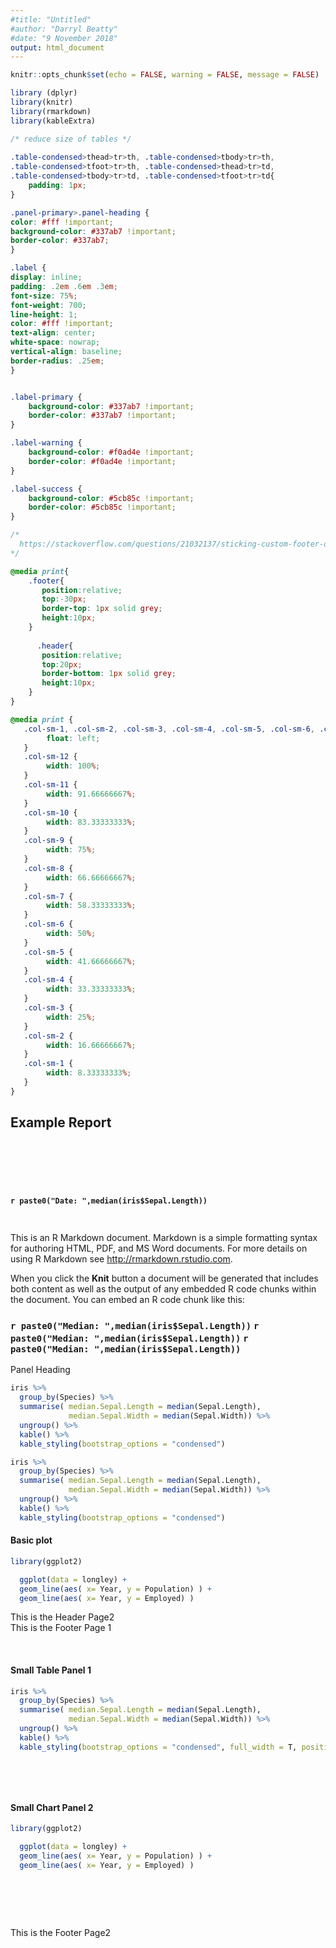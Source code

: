 ```yaml
---
#title: "Untitled"
#author: "Darryl Beatty"
#date: "9 November 2018"
output: html_document
---
```


```r
knitr::opts_chunk$set(echo = FALSE, warning = FALSE, message = FALSE)
```

```r
library (dplyr)
library(knitr)
library(rmarkdown)
library(kableExtra)
```

```css


/* reduce size of tables */
  
.table-condensed>thead>tr>th, .table-condensed>tbody>tr>th, 
.table-condensed>tfoot>tr>th, .table-condensed>thead>tr>td, 
.table-condensed>tbody>tr>td, .table-condensed>tfoot>tr>td{
    padding: 1px;
}

.panel-primary>.panel-heading {
color: #fff !important;
background-color: #337ab7 !important;
border-color: #337ab7;
}

.label {
display: inline;
padding: .2em .6em .3em;
font-size: 75%;
font-weight: 700;
line-height: 1;
color: #fff !important;
text-align: center;
white-space: nowrap;
vertical-align: baseline;
border-radius: .25em;
}


.label-primary {
    background-color: #337ab7 !important;
    border-color: #337ab7 !important;
}

.label-warning {
    background-color: #f0ad4e !important;
    border-color: #f0ad4e !important;   
}

.label-success {
    background-color: #5cb85c !important;
    border-color: #5cb85c !important;
}

/*
  https://stackoverflow.com/questions/21032137/sticking-custom-footer-on-each-page-to-bottom-while-printing
*/

@media print{
    .footer{
       position:relative;
       top:-30px; 
       border-top: 1px solid grey;
       height:10px;
    }
  
      .header{
       position:relative;
       top:20px; 
       border-bottom: 1px solid grey;
       height:10px;
    }
}

@media print {
   .col-sm-1, .col-sm-2, .col-sm-3, .col-sm-4, .col-sm-5, .col-sm-6, .col-sm-7, .col-sm-8, .col-sm-9, .col-sm-10, .col-sm-11, .col-sm-12 {
        float: left;
   }
   .col-sm-12 {
        width: 100%;
   }
   .col-sm-11 {
        width: 91.66666667%;
   }
   .col-sm-10 {
        width: 83.33333333%;
   }
   .col-sm-9 {
        width: 75%;
   }
   .col-sm-8 {
        width: 66.66666667%;
   }
   .col-sm-7 {
        width: 58.33333333%;
   }
   .col-sm-6 {
        width: 50%;
   }
   .col-sm-5 {
        width: 41.66666667%;
   }
   .col-sm-4 {
        width: 33.33333333%;
   }
   .col-sm-3 {
        width: 25%;
   }
   .col-sm-2 {
        width: 16.66666667%;
   }
   .col-sm-1 {
        width: 8.33333333%;
   }
}

```

<!-- # Heading and a label -->
<div class="row" >
<div class="col-sm-10" style="min-height: 80px; max-height: 80px;">
## Example Report
</div>
<div class="col-sm-2" style="min-height: 80px; max-height: 80px;">
<p>&nbsp;</p>
<h4><span class="label label-primary"> `r paste0("Date: ",median(iris$Sepal.Length))`</span></h4> 
</div>
</div>



This is an R Markdown document. Markdown is a simple formatting syntax for authoring HTML, PDF, and MS Word documents. For more details on using R Markdown see <http://rmarkdown.rstudio.com>.

When you click the **Knit** button a document will be generated that includes both content as well as the output of any embedded R code chunks within the document. You can embed an R code chunk like this:


<h3>
<span class="label label-primary"> `r paste0("Median: ",median(iris$Sepal.Length))`</span> 
<span class="label label-warning"> `r paste0("Median: ",median(iris$Sepal.Length))`</span>
<span class="label label-success"> `r paste0("Median: ",median(iris$Sepal.Length))`</span>
</h3>
  

<div class="panel panel-primary">
<div class="panel-heading">Panel Heading</div>
<div class="panel-body">
```r
iris %>%
  group_by(Species) %>%
  summarise( median.Sepal.Length = median(Sepal.Length),
             median.Sepal.Width = median(Sepal.Width)) %>%
  ungroup() %>%
  kable() %>%
  kable_styling(bootstrap_options = "condensed")
```

```r
iris %>%
  group_by(Species) %>%
  summarise( median.Sepal.Length = median(Sepal.Length),
             median.Sepal.Width = median(Sepal.Width)) %>%
  ungroup() %>%
  kable() %>%
  kable_styling(bootstrap_options = "condensed")
```
</div>
</div>


<div class="panel panel-default">
<div class="panel-body"> 
#### Basic plot   
```r
library(ggplot2)

  ggplot(data = longley) +
  geom_line(aes( x= Year, y = Population) ) +
  geom_line(aes( x= Year, y = Employed) ) 
```
</div>
</div>

<div style="page-break-after: always"></div>
<div class="header">This is the Header Page2</div>
<div class="footer">This is the Footer Page 1</div>
  
  
<p></p>  <p></p>  <!-- # add two lines so that the content doesntstart in the header -->  
<p></p>  <p></p>  <!-- # add two lines so that the content doesntstart in the header -->  


<div class="row">
<div class="col-sm-6">
<div class="panel panel-default" >
<div class="panel-body" style="min-height: 200px; max-height: 200px;"> 
#### Small Table Panel 1  
```r
iris %>%
  group_by(Species) %>%
  summarise( median.Sepal.Length = median(Sepal.Length),
             median.Sepal.Width = median(Sepal.Width)) %>%
  ungroup() %>%
  kable() %>%
  kable_styling(bootstrap_options = "condensed", full_width = T, position = "center", font_size = 10)
```
</div>
</div>
</div>

<div class="col-sm-6">
<div class="panel panel-default" >
<div class="panel-body" style="min-height: 200px; max-height: 200px;">
#### Small Chart Panel 2     
```r
library(ggplot2)

  ggplot(data = longley) +
  geom_line(aes( x= Year, y = Population) ) +
  geom_line(aes( x= Year, y = Employed) ) 
```
</div>
</div>
</div>
</div>


<div style="page-break-after: always"></div>
<div class="footer">This is the Footer Page2</div>
